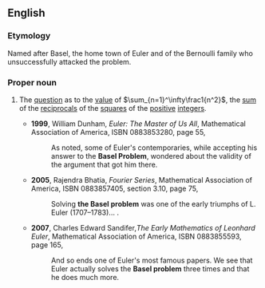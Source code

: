 ==English==
{{wikipedia}}

===Etymology===
Named after Basel, the home town of Euler and of the Bernoulli family who unsuccessfully attacked the problem.

===Proper noun===
{{en-proper noun}}

# {{lb|en|mathematics}} The [[question]] as to the [[value]] of <math>\sum_{n=1}^\infty\frac1{n^2}</math>, the [[sum]] of the [[reciprocal]]s of the [[square]]s of the [[positive]] [[integer]]s.
#* '''1999''', William Dunham, ''Euler: The Master of Us All'', Mathematical Association of America, ISBN 0883853280, page 55,
#*: As noted, some of Euler's contemporaries, while accepting his answer to the '''Basel Problem''', wondered about the validity of the argument that got him there.
#* '''2005''', Rajendra Bhatia, ''Fourier Series'', Mathematical Association of America, ISBN 0883857405, section 3.10, page 75,
#*: Solving '''the Basel problem''' was one of the early triumphs of L. Euler (1707–1783)...&nbsp;.
#* '''2007''', Charles Edward Sandifer,''The Early Mathematics of Leonhard Euler'', Mathematical Association of America, ISBN 0883855593, page 165,
#*: And so ends one of Euler's most famous papers. We see that Euler actually solves the '''Basel problem''' three times and that he does much more.